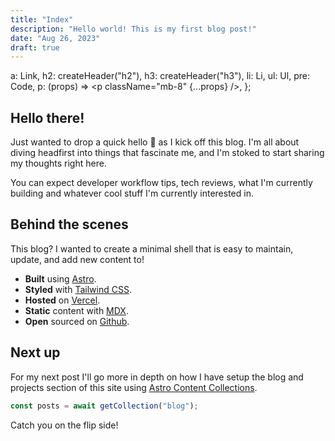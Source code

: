 ```yaml
---
title: "Index"
description: "Hello world! This is my first blog post!"
date: "Aug 26, 2023"
draft: true
---
```



  a: Link,
  h2: createHeader("h2"),
  h3: createHeader("h3"),
  li: Li,
  ul: Ul,
  pre: Code,
  p: (props) => <p className="mb-8" {...props} />,
};

## Hello there!

Just wanted to drop a quick hello 👋 as I kick off this blog. I'm all about diving headfirst into things that fascinate me, and I'm stoked to start sharing my thoughts right here.

You can expect developer workflow tips, tech reviews, what I'm currently building and whatever cool stuff I'm currently interested in.

## Behind the scenes

This blog? I wanted to create a minimal shell that is easy to maintain, update, and add new content to!

- **Built** using [Astro](https://astro.build/).
- **Styled** with [Tailwind CSS](https://tailwindcss.com).
- **Hosted** on [Vercel](https://vercel.com).
- **Static** content with [MDX](https://mdxjs.com/).
- **Open** sourced on [Github](https://github.com/johnvicke/malmedal.dev).

## Next up

For my next post I'll go more in depth on how I have setup the blog and projects section of this site using [Astro Content Collections](https://docs.astro.build/en/guides/content-collections/).

```js /age/#v /name/#v /setAge/#s /setName/#s /50/#i /'Taylor'/#i
const posts = await getCollection("blog");
```

Catch you on the flip side!
